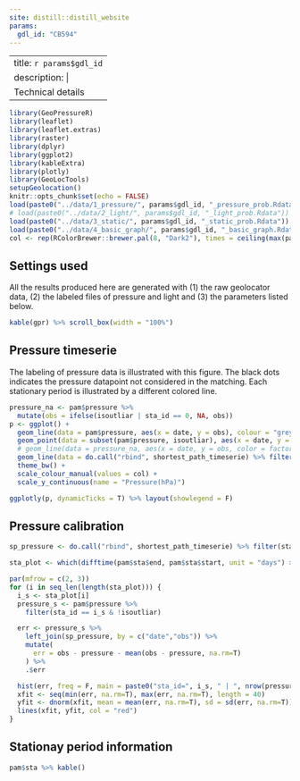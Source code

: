 ```yaml
---
site: distill::distill_website
params:
  gdl_id: "CB594"
---
```

---
title: `r params$gdl_id`
description: | 
  Technical details
---


```r
library(GeoPressureR)
library(leaflet)
library(leaflet.extras)
library(raster)
library(dplyr)
library(ggplot2)
library(kableExtra)
library(plotly)
library(GeoLocTools)
setupGeolocation()
knitr::opts_chunk$set(echo = FALSE)
load(paste0("../data/1_pressure/", params$gdl_id, "_pressure_prob.Rdata"))
# load(paste0("../data/2_light/", params$gdl_id, "_light_prob.Rdata"))
load(paste0("../data/3_static/", params$gdl_id, "_static_prob.Rdata"))
load(paste0("../data/4_basic_graph/", params$gdl_id, "_basic_graph.Rdata"))
col <- rep(RColorBrewer::brewer.pal(8, "Dark2"), times = ceiling(max(pam$sta$sta_id) / 8))
```

## Settings used

All the results produced here are generated with (1) the raw geolocator data, (2) the labeled files of pressure and light and (3) the parameters listed below.

```r
kable(gpr) %>% scroll_box(width = "100%")
```

## Pressure timeserie

The labeling of pressure data is illustrated with this figure. The black dots indicates the pressure datapoint not considered in the matching. Each stationary period is illustrated by a different colored line.

```r
pressure_na <- pam$pressure %>%
  mutate(obs = ifelse(isoutliar | sta_id == 0, NA, obs))
p <- ggplot() +
  geom_line(data = pam$pressure, aes(x = date, y = obs), colour = "grey") +
  geom_point(data = subset(pam$pressure, isoutliar), aes(x = date, y = obs), colour = "black") +
  # geom_line(data = pressure_na, aes(x = date, y = obs, color = factor(sta_id)), size = 0.5) +
  geom_line(data = do.call("rbind", shortest_path_timeserie) %>% filter(sta_id > 0), aes(x = date, y = pressure0, col = factor(sta_id))) +
  theme_bw() +
  scale_colour_manual(values = col) +
  scale_y_continuous(name = "Pressure(hPa)")

ggplotly(p, dynamicTicks = T) %>% layout(showlegend = F)
```

## Pressure calibration

```r
sp_pressure <- do.call("rbind", shortest_path_timeserie) %>% filter(sta_id > 0)

sta_plot <- which(difftime(pam$sta$end, pam$sta$start, unit = "days") > 3)

par(mfrow = c(2, 3))
for (i in seq_len(length(sta_plot))) {
  i_s <- sta_plot[i]
  pressure_s <- pam$pressure %>%
    filter(sta_id == i_s & !isoutliar)

  err <- pressure_s %>%
    left_join(sp_pressure, by = c("date","obs")) %>%
    mutate(
      err = obs - pressure - mean(obs - pressure, na.rm=T)
    ) %>%
    .$err

  hist(err, freq = F, main = paste0("sta_id=", i_s, " | ", nrow(pressure_s), " dtpts | std=", round(sd(err, na.rm=T), 2)))
  xfit <- seq(min(err, na.rm=T), max(err, na.rm=T), length = 40)
  yfit <- dnorm(xfit, mean = mean(err, na.rm=T), sd = sd(err, na.rm=T))
  lines(xfit, yfit, col = "red")
}
```


## Stationay period information

```r
pam$sta %>% kable()
```
